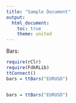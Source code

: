```yaml
---
title: "Sample Document"
output:
  html_document:
    toc: true
    theme: united
---
```


<p>Bars:</p>

```r
require(rClr)
require(FdkRLib)
ttConnect()
bars = ttBars("EURUSD")


bars = ttBars("EURUSD")
```

